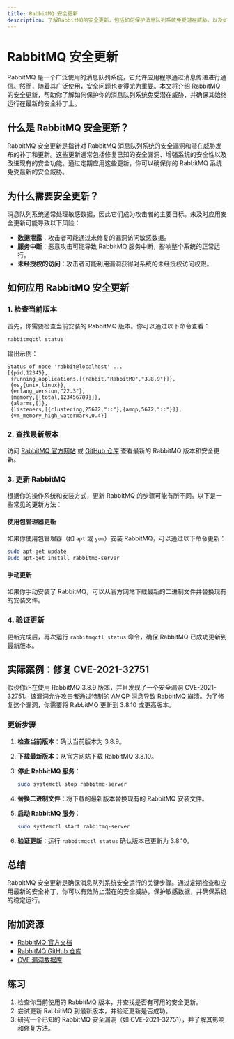 ```yaml
---
title: RabbitMQ 安全更新
description: 了解RabbitMQ的安全更新，包括如何保护消息队列系统免受潜在威胁，以及如何应用最新的安全补丁。
---
```


# RabbitMQ 安全更新

RabbitMQ 是一个广泛使用的消息队列系统，它允许应用程序通过消息传递进行通信。然而，随着其广泛使用，安全问题也变得尤为重要。本文将介绍 RabbitMQ 的安全更新，帮助你了解如何保护你的消息队列系统免受潜在威胁，并确保其始终运行在最新的安全补丁上。

## 什么是 RabbitMQ 安全更新？

RabbitMQ 安全更新是指针对 RabbitMQ 消息队列系统的安全漏洞和潜在威胁发布的补丁和更新。这些更新通常包括修复已知的安全漏洞、增强系统的安全性以及改进现有的安全功能。通过定期应用这些更新，你可以确保你的 RabbitMQ 系统免受最新的安全威胁。

## 为什么需要安全更新？

消息队列系统通常处理敏感数据，因此它们成为攻击者的主要目标。未及时应用安全更新可能导致以下风险：

- **数据泄露**：攻击者可能通过未修复的漏洞访问敏感数据。
- **服务中断**：恶意攻击可能导致 RabbitMQ 服务中断，影响整个系统的正常运行。
- **未经授权的访问**：攻击者可能利用漏洞获得对系统的未经授权访问权限。

## 如何应用 RabbitMQ 安全更新

### 1. 检查当前版本

首先，你需要检查当前安装的 RabbitMQ 版本。你可以通过以下命令查看：

```bash
rabbitmqctl status
```

输出示例：

```plaintext
Status of node 'rabbit@localhost' ...
[{pid,12345},
 {running_applications,[{rabbit,"RabbitMQ","3.8.9"}]},
 {os,{unix,linux}},
 {erlang_version,"22.3"},
 {memory,[{total,123456789}]},
 {alarms,[]},
 {listeners,[{clustering,25672,"::"},{amqp,5672,"::"}]},
 {vm_memory_high_watermark,0.4}]
```

### 2. 查找最新版本

访问 [RabbitMQ 官方网站](https://www.rabbitmq.com/) 或 [GitHub 仓库](https://github.com/rabbitmq/rabbitmq-server/releases) 查看最新的 RabbitMQ 版本和安全更新。

### 3. 更新 RabbitMQ

根据你的操作系统和安装方式，更新 RabbitMQ 的步骤可能有所不同。以下是一些常见的更新方法：

#### 使用包管理器更新

如果你使用包管理器（如 `apt` 或 `yum`）安装 RabbitMQ，可以通过以下命令更新：

```bash
sudo apt-get update
sudo apt-get install rabbitmq-server
```

#### 手动更新

如果你手动安装了 RabbitMQ，可以从官方网站下载最新的二进制文件并替换现有的安装文件。

### 4. 验证更新

更新完成后，再次运行 `rabbitmqctl status` 命令，确保 RabbitMQ 已成功更新到最新版本。

## 实际案例：修复 CVE-2021-32751

假设你正在使用 RabbitMQ 3.8.9 版本，并且发现了一个安全漏洞 CVE-2021-32751。该漏洞允许攻击者通过特制的 AMQP 消息导致 RabbitMQ 崩溃。为了修复这个漏洞，你需要将 RabbitMQ 更新到 3.8.10 或更高版本。

### 更新步骤

1. **检查当前版本**：确认当前版本为 3.8.9。
2. **下载最新版本**：从官方网站下载 RabbitMQ 3.8.10。
3. **停止 RabbitMQ 服务**：

   ```bash
   sudo systemctl stop rabbitmq-server
   ```

4. **替换二进制文件**：将下载的最新版本替换现有的 RabbitMQ 安装文件。
5. **启动 RabbitMQ 服务**：

   ```bash
   sudo systemctl start rabbitmq-server
   ```

6. **验证更新**：运行 `rabbitmqctl status` 确认版本已更新为 3.8.10。

## 总结

RabbitMQ 安全更新是确保消息队列系统安全运行的关键步骤。通过定期检查和应用最新的安全补丁，你可以有效防止潜在的安全威胁，保护敏感数据，并确保系统的稳定运行。

## 附加资源

- [RabbitMQ 官方文档](https://www.rabbitmq.com/documentation.html)
- [RabbitMQ GitHub 仓库](https://github.com/rabbitmq/rabbitmq-server)
- [CVE 漏洞数据库](https://cve.mitre.org/)

## 练习

1. 检查你当前使用的 RabbitMQ 版本，并查找是否有可用的安全更新。
2. 尝试更新 RabbitMQ 到最新版本，并验证更新是否成功。
3. 研究一个已知的 RabbitMQ 安全漏洞（如 CVE-2021-32751），并了解其影响和修复方法。
